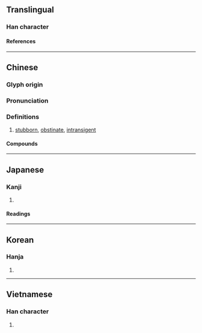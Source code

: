 {{also|家}}
{{character info/new}}
==Translingual==

===Han character===
{{Han char|rn=9|rad=人|as=10|sn=12|four=23232|canj=OJMO|ids=⿰亻家}}

====References====
{{Han ref|kx=0114.051|dkj=00992|dj=0242.140|hdz=10206.020|uh=50A2}}

----

==Chinese==
{{zh-forms|s=家|t2=家}}

===Glyph origin===
{{Han etym}}

===Pronunciation===
{{zh-pron
|m=jiā
|c=gaa1
|mc=
|oc=y
|cat=a
}}

===Definitions===
{{zh-hanzi}}

# [[stubborn]], [[obstinate]], [[intransigent]]

====Compounds====
{{zh-der|私傢|傢伙|傢俬|傢俱|傢具|好傢伙|吃飯傢伙|傢伙座兒|有把傢伙|煙傢伙|過傢伙}}

----

==Japanese==

===Kanji===
{{ja-kanji|grade=|rs=人10}}

# {{rfdef|ja|sort=人10}}

====Readings====
{{ja-readings
|on=か
|kun=かぐ
}}

----

==Korean==

===Hanja===
{{ko-hanja|가}}

# {{rfdef|ko|sort=人10}}

----

==Vietnamese==

===Han character===
{{vi-readings|reading=[[gia]]|rs=人10}}

# {{rfdef|vi|sort=人10}}